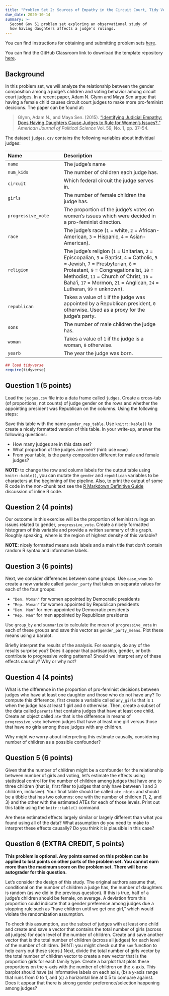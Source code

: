 ```yaml
---
title: "Problem Set 2: Sources of Empathy in the Circuit Court, Tidy Version"
due_date: 2020-10-14
summary: >-
  Second Gov 51 problem set exploring an observational study of 
  how having daughters affects a judge's rulings.
---
```


You can find instructions for obtaining and submitting problem sets [here](/assignments/problem-sets/).

You can find the GitHub Classroom link to download the template repository [here](https://canvas.harvard.edu/courses/74805/pages/github-classroom-links).



## Background

In this problem set, we will analyze the relationship between the gender composition among a judge's children and voting behavior among circuit court judges. In a recent paper, Adam N. Glynn and Maya Sen argue that having a female child causes circuit court judges to make more pro-feminist decisions. The paper can be found at:

> Glynn, Adam N., and Maya Sen. (2015). ["Identifying Judicial Empathy: Does Having Daughters Cause Judges to Rule for Women's Issues?."](https://doi.org/10.1111/ajps.12118) *American Journal of Political Science* Vol. 59, No. 1, pp. 37--54.


The dataset `judges.csv` contains the following variables about individual judges:

 -------------------------------- ----------------------------------------------------------
 Name                             Description
 -------------------------------- ----------------------------------------------------------
 `name`                           The judge’s name

 `num_kids`                       The number of children each judge has.

 `circuit`                        Which federal circuit the judge serves in.

 `girls`                          The number of female children the judge has.

 `progressive_vote`               The proportion of the judge’s votes on women’s issues which
                                  were decided in a pro-feminist direction.

 `race`                           The judge’s race (`1` = white, `2` = African-American,
                                  `3` = Hispanic, `4` = Asian-American).

 `religion`                       The judge’s religion (`1` = Unitarian, `2` = Episcopalian, `3` = Baptist,
                                  `4` = Catholic, `5` = Jewish, `7` = Presbyterian, `8` = Protestant,
                                  `9` = Congregationalist, `10` = Methodist, `11` = Church of Christ,
                                  `16` = Baha'i, `17` = Mormon, `21` = Anglican, `24` = Lutheran, `99` = unknown).

 `republican`                     Takes a value of `1` if the judge was appointed by a Republican president, `0` otherwise.
                                  Used as a proxy for the judge’s party.

 `sons`                           The number of male children the judge has.

 `woman`                          Takes a value of `1` if the judge is a woman, `0` otherwise.

 `yearb`                          The year the judge was born.
 -------------------------------------------------------------------------------------------


```r
## load tidyverse 
require(tidyverse)
```

## Question 1 (5 points)

Load the `judges.csv` file into a data frame called `judges`. Create a cross-tab (of proportions, not counts) of judge gender on the rows and whether the appointing president was Republican on the columns. Using the following steps:

 Save this table with the name `gender_rep_table`.  Use `knitr::kable()` to create a nicely formatted version of this table. In your write-up, answer the following questions:

- How many judges are in this data set?
- What proportion of the judges are men? (hint: use `mean`)
- From your table, is the party composition different for male and female judges?

**NOTE:** to change the row and column labels for the output table using `knitr::kable()`, you can mutate the `gender` and `republican` variables to be characters at the beginning of the pipeline. Also, to print the output of some R code in the non-chunk text see the [R Markdown Definitive Guide](https://bookdown.org/yihui/rmarkdown/r-code.html) discussion of inline R code. 

## Question 2 (4 points)

Our outcome in this exercise will be the proportion of feminist rulings on issues related to gender, `progressive_vote`. Create a nicely formatted histogram of this variable and provide a written summary of this graph. Roughly speaking, where is the region of highest density of this variable?

**NOTE**: nicely formatted means axis labels and a main title that don't contain random R syntax and informative labels.

## Question 3 (6 points)

Next, we consider differences between some groups. Use `case_when` to create a new variable called `gender_party` that takes on separate values for each of the four groups:

- `"Dem. Woman"` for women appointed by Democratic presidents
- `"Rep. Woman"` for women appointed by Republican presidents
- `"Dem. Man"` for men appointed by Democratic presidents
- `"Rep. Man"` for men appointed by Republican presidents

Use `group_by` and `summarize` to calculate the mean of `progressive_vote` in each of these groups and save this vector as `gender_party_means`. Plot these means using a barplot.

Briefly interpret the results of the analysis. For example, do any of the results surprise you? Does it appear that partisanship, gender, or both contribute to progressive voting patterns? Should we interpret any of these effects causally? Why or why not?

## Question 4 (4 points)

What is the difference in the proportion of pro-feminist decisions between judges who have at least one daughter and those who do not have any? To compute this difference, first create a variable called `any_girls` that is `1` when the judge has at least 1 girl and `0` otherwise. Then, create a subset of the data called `parents` that contains judges that have at least one child. Create an object called `ate` that is the difference in means of `progressive_vote` between judges that have at least one girl versus those that have no girls among those judges with any children.

Why might we worry about interpreting this estimate causally, considering number of children as a possible confounder?

## Question 5 (6 points)

Given that the number of children might be a confounder for the relationship between number of girls and voting, let's estimate the effects using statistical control for the number of children among judges that have one to three children (that is, first filter to judges that only have between 1 and 3 children, inclusive). Your final table should be called `ate_nkids` and should be a tibble that has two columns: one with the number of children (1, 2, and 3) and the other with the estimated ATEs for each of those levels. Print out this table using the `knitr::kable()` command.

Are these estimated effects largely similar or largely different than what you found using all of the data? What assumption do you need to make to interpret these effects causally? Do you think it is plausible in this case?

## Question 6 (EXTRA CREDIT, 5 points)

**This problem is optional. Any points earned on this problem can be applied to lost points on other parts of the problem set. You cannot earn more than the maximum score on the problem set. There will be no autograder for this question.**

Let's consider the design of this study. The original authors assume that, conditional on the number of children a judge has, the number of daughters is random (as we did in the previous question). If this is true, half of a judge's children should be female, on average. A deviation from this proportion could indicate that a gender preference among judges due a stopping rule such as "have children until we get one girl," which would violate the randomization assumption.

To check this assumption, use the subset of judges with at least one child and create and save a vector that contains the total number of girls (across all judges) for each level of the number of children. Create and save another vector that is the total number of children (across all judges) for each level of the number of children. (HINT: you might check out the `sum` function to help carry out these steps.) Next, divide the total number of girls vector by the total number of children vector to create a new vector that is the proportion girls for each family type. Create a barplot that plots these proportions on the y-axis with the number of children on the x-axis. This barplot should have (a) informative labels on each axis, (b) a y-axis range that runs from 0 to 1, and (c) a horizontal line at 0.5 to compare against.  Does it appear that there is strong gender preference/selection happening among judges?

